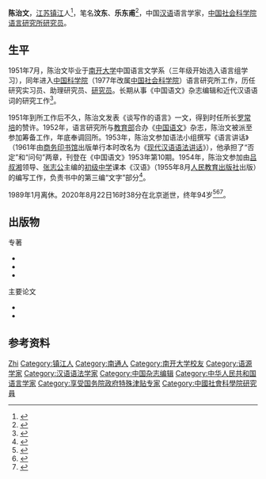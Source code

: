{{人物信息框
| 姓名     = 陈治文
| 性别     = 男
| 出生日期 = 1926年2月
| 出生地点 = [[江苏省|江苏]][[南通市|南通]]
| 逝世日期 = {{Dda|2020|8|22|1926|2}}
| 逝世地点 = [[北京市|北京]]
| 民族     = [[汉族|汉族]]
| 籍贯     = [[江苏省|江苏]][[镇江市|镇江]]
| 职业     = [[语言学家|语言学家]]
| 母校     = [[南开大学|南开大学]]
}}
'''陈治文'''{{BD|1926年|2月|2020年|8月22日|catIdx=Chen}}，[[江苏省|江苏]][[镇江市|镇江]]人<ref>{{cite book |editor=镇江市人事局 |editor2=地方志办公室 |title=我是镇江人: 镇江当代旅居外地人物 |date=1997 |publisher=[[上海社会科学院出版社|上海社会科学院出版社]] |isbn=7-80618-345-0 |page=16}}</ref>，笔名'''汶东'''、'''乐东甫'''<ref>{{cite book |author=刘志成 |title=中国文字学书目考录 |date=1997 |publisher=巴蜀书社 |location=成都 |isbn=9787805238326 |page=826}}</ref>，中国[[汉语|汉语]]语言学家，[[中国社会科学院语言研究所|中国社会科学院语言研究所]][[研究员|研究员]]。

==生平==
1951年7月，陈治文毕业于[[南开大学|南开大学]]中国语言文学系（三年级开始选入语言组学习），同年进入[[中国科学院|中国科学院]]（1977年改属[[中国社会科学院|中国社会科学院]]）语言研究所工作，历任研究实习员、助理研究员、[[研究员|研究员]]。长期从事《中国语文》杂志编辑和近代汉语语词的研究工作<ref>{{cite book |editor=中国语言学家编写组 |title=中国现代语言学家 |date=1981 |publisher=[[河北人民出版社|河北人民出版社]] |page=23}}</ref>。

1951年到所工作后不久，陈治文发表《谈写作的语言》一文，得到时任所长[[罗常培|罗常培]]的赞许。1952年，语言研究所与[[中央人民政府教育部|教育部]]合办《[[中国语文|中国语文]]》杂志，陈治文被派至参加筹备工作，年底奉调回所。1953年，陈治文参加语法小组撰写《语言讲话》（1961年由[[商务印书馆|商务印书馆]]出版单行本时改名为《[[现代汉语语法讲话|现代汉语语法讲话]]》），他承担了“否定”和“问句”两章，刊登在《中国语文》1953年第10期。1954年，陈治文参加由[[吕叔湘|吕叔湘]]领导、[[张志公|张志公]]主编的[[初级中学|初级中学]]课本《汉语》（1955年8月[[人民教育出版社|人民教育出版社]]出版）的编写工作，负责书中的第三编“文字”部分<ref>{{cite book |editor=中国语言学会中国现代语言学家传略编写组 |title=中国现代语言学家传略·第一卷 |date=2004 |publisher=[[河北教育出版社|河北教育出版社]] |isbn=7-5434-5392-4 |page=134}}</ref>。

1989年1月离休。2020年8月22日16时38分在北京逝世，终年94岁<ref>{{cite web |title=陈治文先生逝世 |url=http://ling.cssn.cn/tzgg/202008/t20200825_5173827.html |publisher=中国社会科学院语言研究所 |date=2020-08-25}}</ref><ref>{{cite web |author=高莹 |title=语言学家陈治文逝世 |url=http://ex.cssn.cn/zx/bwyc/202008/t20200825_5173856.shtml |publisher=中国社会科学网 |date=2020-08-25}}</ref><ref>{{cite web |author=岳怀让 |title=《中国语文》杂志创刊元老陈治文逝世，享年94岁 |url=https://www.thepaper.cn/newsDetail_forward_8878196 |publisher=[[澎湃新闻|澎湃新闻]] |date=2020-08-25 |access-date=2020-08-25 |archive-date=2020-10-29 |archive-url=https://web.archive.org/web/20201029230617/https://www.thepaper.cn/newsDetail_forward_8878196 |dead-url=no }}</ref>。

==出版物==
{{ref begin}}
;专著
*{{cite book |author=邰汶东 |title=汉字今昔 |date=1984 |publisher=[[上海教育出版社|上海教育出版社]]}}
*{{cite book |author=陈治文 |title=近现代汉语研究文存 |date=2013 |publisher=[[社会科学文献出版社|社会科学文献出版社]] |location=北京 |isbn=978-7-5097-4900-5 |series=中国社会科学院老年学者文库}}
*{{cite book |author=陈治文 |title=汉字 |date=2013 |publisher=[[商务印书馆|商务印书馆]] |location=北京 |isbn=978-7-100-09962-2 |series=汉语知识丛书第一辑}}
;主要论文
*{{cite journal |author=陈治文 |title=近指指示词“這”的来源 |journal=中国语文 |date=1964 |issue=6 |pages=442-444 |issn=0578-1949}}
*{{cite journal |author=陈治文 |title=元代有指物名词加“每”的说法 |journal=中国语文 |date=1988 |issue=1 |pages=71-72 |issn=0578-1949}}
{{ref end}}
==参考资料==
{{portal|人物|语言学}}
{{reflist}}
{{Authority control}}
{{DEFAULTSORT:Chen}}
[[Category:陈姓|Zhi]]
[[Category:镇江人|Category:镇江人]]
[[Category:南通人|Category:南通人]]
[[Category:南开大学校友|Category:南开大学校友]]
[[Category:语源学家|Category:语源学家]]
[[Category:汉语语法学家|Category:汉语语法学家]]
[[Category:中国杂志编辑|Category:中国杂志编辑]]
[[Category:中华人民共和国语言学家|Category:中华人民共和国语言学家]]
[[Category:享受国务院政府特殊津贴专家|Category:享受国务院政府特殊津贴专家]]
[[Category:中國社會科學院研究員|Category:中國社會科學院研究員]]